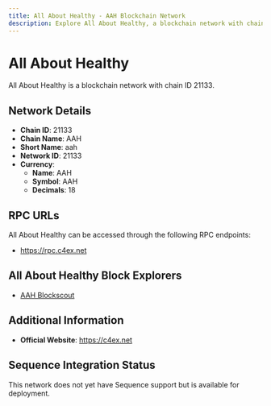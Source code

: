 ```yaml
--- 
title: All About Healthy - AAH Blockchain Network
description: Explore All About Healthy, a blockchain network with chain ID 21133. Learn about its native currency, AAH, and how to interact with the network.
---
```


# All About Healthy

All About Healthy is a blockchain network with chain ID 21133.

## Network Details

- **Chain ID**: 21133
- **Chain Name**: AAH
- **Short Name**: aah
- **Network ID**: 21133
- **Currency**: 
  - **Name**: AAH
  - **Symbol**: AAH
  - **Decimals**: 18

## RPC URLs

All About Healthy can be accessed through the following RPC endpoints:

- https://rpc.c4ex.net

## All About Healthy Block Explorers

- [AAH Blockscout](https://exp.c4ex.net)

## Additional Information

- **Official Website**: https://c4ex.net

## Sequence Integration Status

This network does not yet have Sequence support but is available for deployment.
